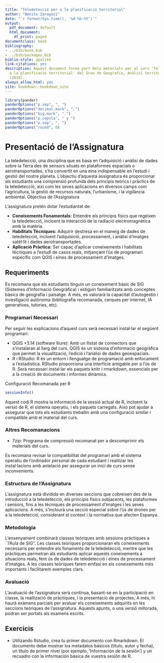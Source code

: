 ```yaml
--- 
title: "Teledetecció per a la planificació territorial"
author: "Benito Zaragozí"
date: "`r format(Sys.time(), '%d-%b-%Y')`"
output:
  pdf_document: default
  html_document:
    df_print: paged
documentclass: book
bibliography:
- ../bib/book.bib
- ../bib/packages.bib
biblio-style: apalike
link-citations: yes
description: Aquest document forma part dels materials per al curs 'Teledetecció per
  a la planificació territorial' del Grau de Geografia, Anàlisi territorial i Sostenibilitat
  (2018).
always_allow_html: yes
site: bookdown::bookdown_site
---
```


```r
library(pander)
panderOptions("p.sep", ", ")
panderOptions("decimal.mark", ",")
panderOptions("big.mark", ".")
panderOptions("p.copula", " y ")
panderOptions("p.sep", ", ")
panderOptions("round", 0)
```

# Presentació de l'Assignatura {-}

La teledetecció, una disciplina que es basa en l'adquisició i anàlisi de dades sobre la Terra des de sensors situats en plataformes espacials o aerotransportades, s'ha convertit en una eina indispensable en l'estudi i gestió del nostre planeta. L'objectiu d'aquesta assignatura és proporcionar als estudiants una comprensió profunda dels principis teòrics i pràctics de la teledetecció, així com les seves aplicacions en diversos camps com l'agricultura, la gestió de recursos naturals, l'urbanisme, i la vigilància ambiental.
Objectius de l'Assignatura

L'assignatura pretén dotar l'estudiantat de:

- **Coneixements Fonamentals:** Entendre els principis físics que regeixen la teledetecció, incloent la interacció de la radiació electromagnètica amb la matèria.
- **Habilitats Tècniques:** Adquirir destresa en el maneig de dades de teledetecció, incloent l'adquisició, processament, i anàlisi d'imatges satèl·lit i dades aerotransportades.
- **Aplicació Pràctica:** Ser capaç d'aplicar coneixements i habilitats tècniques a l'estudi de casos reals, mitjançant l'ús de programari específic com QGIS i eines de processament d'imatges.

## Requeriments {-}

Es recomana que els estudiants tinguin un coneixement bàsic de SIG (Sistemes d'Informació Geogràfica) i estiguin familiaritzats amb conceptes bàsics de geografia i paisatge. A més, es valorarà la capacitat d'autogestió i investigació autònoma (bibliografia recomanada, cerques per internet, IA generatives, tutories, etc).

### Programari Necessari {-}

Per seguir les explicacions d'aquest curs serà necessari instal·lar el següent programari:

- QGIS +3.14 (software lliure): Amb un llistat de connectors que s'instalaran al llarg del curs. QGIS és un sistema d'informació geogràfica que permet la visualització, l'edició i l'anàlisi de dades geoespacials.
- R i RStudio: R és un entorn i llenguatge de programació amb enfocament a l'estadística. RStudio proporciona una interfície amigable per a l'ús de R. Serà necessari instal·lar els paquets knitr i rmarkdown, essencials per a la creació de documents i informes dinàmics.

Configuració Recomanada per R

```r
sessionInfo()
```

Aquest codi R mostra la informació de la sessió actual de R, incloent la versió de R, el sistema operatiu, i els paquets carregats. Això pot ajudar a assegurar que tots els estudiants treballin amb una configuració similar i compatible amb el material del curs.

### Altres Recomanacions {-}

- 7zip: Programa de compressió recomanat per a descomprimir els materials del curs.

Es recomana revisar la compatibilitat del programari amb el sistema operatiu de l'ordinador personal de cada estudiant i realitzar les instal·lacions amb antelació per assegurar un inici de curs sense inconvenients.


### Estructura de l'Assignatura {-}

L'assignatura està dividida en diverses seccions que cobreixen des de la introducció a la teledetecció, els principis físics subjacents, les plataformes i sensors, fins a les tècniques de processament d'imatges i les seves aplicacions. A més, s'inclourà una secció especial sobre l'ús de drones per a la teledetecció, considerant el context i la normativa que afecten Espanya.

### Metodologia {-}

L'ensenyament combinarà classes teòriques amb sessions pràctiques a ``l'Aula de SIG''. Les classes teòriques proporcionaran els coneixements necessaris per entendre els fonaments de la teledetecció, mentre que les pràctiques permetran als estudiants aplicar aquests coneixements a situacions reals, fent ús de dades de teledetecció i eines de processament d'imatges. A les classes teòriques farem emfasi en els coneixements més importants i facilitarem exemples clars.

### Avaluació {-}

L'avaluació de l'assignatura serà contínua, basant-se en la participació en classe, la realització de pràctiques, i la presentació de projectes. A més, hi haurà exàmens parcials per avaluar els coneixements adquirits en les seccions teòriques de l'assignatura. Aquests apunts, o una versió millorada, podran ser portats als examens escrits.


## Exercicis

- Utilizando Rstudio, crea tu primer documento con Rmarkdown. El documento debe mostrar los metadatos básicos (título, autor y fecha), un título de primer nivel (por ejemplo, 'Información de la sesión') y un recuadro con la información básica de vuestra sesión de R.

